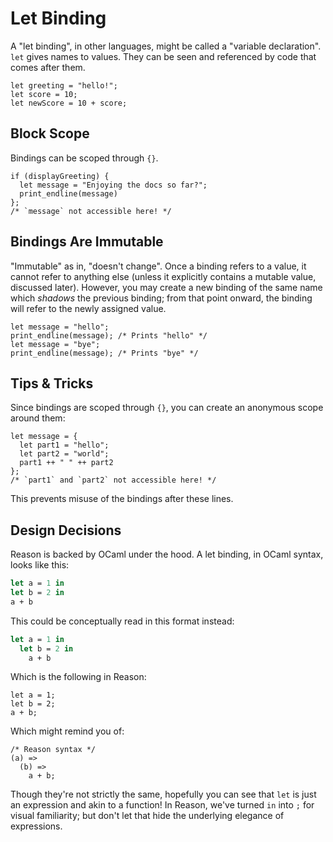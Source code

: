 # Let Binding

A "let binding", in other languages, might be called a "variable declaration". `let` gives names to values. They can be seen and referenced by code that comes after them.

```reason
let greeting = "hello!";
let score = 10;
let newScore = 10 + score;
```

## Block Scope

Bindings can be scoped through `{}`.

```reason
if (displayGreeting) {
  let message = "Enjoying the docs so far?";
  print_endline(message)
};
/* `message` not accessible here! */
```

## Bindings Are Immutable

"Immutable" as in, "doesn't change". Once a binding refers to a value, it cannot refer to anything else (unless it
explicitly contains a mutable value, discussed later). However, you may create a new binding of the same name which *shadows* the previous binding; from that point onward, the binding will refer to the newly assigned value.

```reason
let message = "hello";
print_endline(message); /* Prints "hello" */
let message = "bye";
print_endline(message); /* Prints "bye" */
```

## Tips & Tricks

Since bindings are scoped through `{}`, you can create an anonymous scope around them:

```reason
let message = {
  let part1 = "hello";
  let part2 = "world";
  part1 ++ " " ++ part2
};
/* `part1` and `part2` not accessible here! */
```

This prevents misuse of the bindings after these lines.

## Design Decisions

Reason is backed by OCaml under the hood. A let binding, in OCaml syntax, looks like this:

```ocaml
let a = 1 in
let b = 2 in
a + b
```

This could be conceptually read in this format instead:

```ocaml
let a = 1 in
  let b = 2 in
    a + b
```

Which is the following in Reason:

```reason
let a = 1;
let b = 2;
a + b;
```

Which might remind you of:

```reason
/* Reason syntax */
(a) =>
  (b) =>
    a + b;
```

Though they're not strictly the same, hopefully you can see that `let` is just an expression and akin to a function! In Reason, we've turned `in` into `;` for visual familiarity; but don't let that hide the underlying elegance of expressions.
